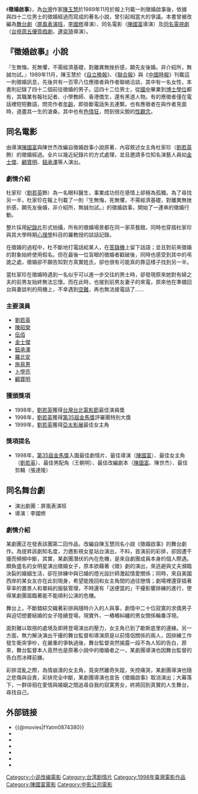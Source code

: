 {{about|作家[[陳玉慧|陳玉慧]]的作品《徵婚啟事》，及根據作家陳玉慧作品《徵婚啟事》改編的同名電影|原作[[陳玉慧|陳玉慧]]的同名電視劇|徵婚啟事 (電視劇)}}
《'''徵婚啟事'''》，為[[台灣|台灣]]作家[[陳玉慧|陳玉慧]]於1989年11月於報上刊載一則徵婚啟事後，依據與四十二位男士的徵婚經過而寫成的著名小說，曾引起相當大的爭議。本書曾被改編為[[舞台劇|舞台劇]]（[[屏風表演班|屏風表演班]]，[[李國修|李國修]]導演）、同名電影（[[陳國富|陳國富]]導演）及[[徵婚啟事_(電視劇)|同名電視劇]]（[[台視周五優質戲劇|台視周五優質戲劇]]，[[連奕琦|連奕琦]]導演）。

== 『徵婚啟事』小說 ==

『生無悔，死無懼，不需經濟基礎，對離異無挫折感，願先友後婚。非介紹所，無誠勿試。』1989年11月，陳玉慧於《[[自立晚報|自立晚報]]》、《[[聯合報|聯合報]]》與《[[中國時報|中國時報]]》刊載這一則徵婚訊息，先後共有一百零八位應徵者與作者聯絡洽談，其中有一名女性，本書則記錄了四十二個前往徵婚的男子。這四十二位男士，從[[國中|國中]]畢業到[[博士|博士]][[學位|學位]]都有，其職業有報社記者、小學教師、香港僑生，還有黑道人物。有的應徵者僅在電話裡短短數語，問完作者[[年齡|年齡]]，即掛斷電話失去連繫。也有應徵者在與作者見面時，道盡其一生的滄桑，其中也有[[色情狂|色情狂]]，問到很尖銳的[[性觀念|性觀念]]。

== 同名電影 ==
{{Infobox Film
|片名          = 徵婚啟事
|電影原名      = ''{{lang|en|The Personals}}''
|圖像          = 
|圖像說明      = 
|導演          = [[陳國富|陳國富]]
|監製          = [[徐立功|徐立功]]、[[邱順清|邱順清]]
|製片          = 徐立功、連意真
|編劇          = [[陳國富|陳國富]]、陳世杰
|劇本          = 
|故事          = 
|原著          = 陳玉慧
|旁白          = 
|統籌          = 
|主演          = [[劉若英|劉若英]]<br>[[陳昭榮|陳昭榮]]<br>[[伍佰|伍佰]]<br>[[金士傑|金士傑]]<br>[[鈕承澤|鈕承澤]]<br>[[羅北安|羅北安]]<br>[[施易男|施易男]]
|副標題        = 
|片尾曲        = 
|配樂          = 張達隆、劉思偉、陳國富
|攝影          = 何男宏
|剪輯          = 張達隆
|製片商        = 
|發行商        = 
|上映日期      = {{TWN}}：{{film date|1998|3|13}}<br>{{MYS}}：{{start date|1999|10|6}}<br>{{SIN}}：{{start date|1999|10|14}}<br>{{FRA}}：{{start date|2000|12|13}}<br>{{USA}}[[洛杉磯|洛杉磯]]：{{start date|2001|1|5}}<br>{{USA}}[[紐約|紐約]]：{{start date|2001|1|12}}
|發行日期      = 
|片長          = 105 分鐘
|產地          = {{TW}}
|語言          = 華語
|官方網站      = 
|預算          = 
|票房          = 
|amg_id      = 177591
|imdb_id     = tt0212423
}}
{{engname|《徵婚啟事》|''The Personals''}}由導演[[陳國富|陳國富]]與陳世杰改編自徵婚啟事小說原著，內容敘述女主角杜家珍（[[劉若英|劉若英]]飾）的徵婚經過。全片以幾近紀錄片的方式處理，並且邀請多位知名演藝人員如[[金士傑|金士傑]]、[[顧寶明|顧寶明]]、[[鈕承澤|鈕承澤]]等人演出。

=== 劇情介紹 ===
杜家珍（[[劉若英|劉若英]]飾）為一名眼科醫生，事業成功但在感情上卻極為孤獨。為了尋找另一半，杜家珍在報上刊載了一則『生無悔，死無懼，不需經濟基礎，對離異無挫折感，願先友後婚，非介紹所，無誠勿試。』的徵婚啟事，開始了一連串的徵婚行動。

整片採用[[紀錄片|紀錄片]]形式拍攝，所有的徵婚場景都在同一家茶藝館，同時也穿插杜家珍與其大學時期[[心理學|心理學]]科目的羅教授的談話記錄。

在徵婚的過程中，杜不斷地打電話給某人，在[[答錄機|答錄機]]上留下話語；並且對前來徵婚的對象始終使用假名。但在最後一位盲眼的徵婚者戳破後，同時也感受到其中的弔詭之處，徵婚卻不願告知對方真實姓氏，卻也很有可能真的靠這樣子找到另一半。

當杜家珍在徵婚時遇到一名似乎可以進一步交往的男士時，卻發現原來她對有婦之夫的前男友始終無法忘懷。而在此時，也接到前男友妻子的來電，原來他在準備回台與妻談判的飛機上，不幸遇到[[空難|空難]]，再也無法接電話了……

=== 主要演員 ===
* [[劉若英|劉若英]]
* [[陳昭榮|陳昭榮]]
* [[伍佰|伍佰]]
* [[金士傑|金士傑]]
* [[鈕承澤|鈕承澤]]
* [[羅北安|羅北安]]
* [[施易男|施易男]]
* [[卜學亮|卜學亮]]
* [[顧寶明|顧寶明]]

=== 獲頒獎項 ===
* 1998年，[[劉若英|劉若英]]獲得[[台灣|台灣]][[台北電影節|台北電影節]]最佳演員獎
* 1998年，[[劉若英|劉若英]]獲得[[第35屆金馬獎|第35屆金馬獎]]評審團特別大獎
* 1999年，[[劉若英|劉若英]]獲得[[亞太影展|亞太影展]]最佳女主角
=== 獎項提名 ===
* 1998年，[[第35屆金馬獎|第35屆金馬獎]]入圍最佳劇情片、最佳導演（[[陳國富|陳國富]]）、最佳女主角（[[刘若英|劉若英]]）、最佳男配角（王朝明）、最佳改編劇本（[[陳國富|陳國富]]、陳世杰）、最佳剪輯（張達隆）

== 同名舞台劇 ==
* 演出劇團：屏風表演班
* 導演：李國修

=== 劇情介紹 ===
某劇團正在發表該團第二回作品，改編自陳玉慧同名小說《徵婚啟事》的舞台劇作。為提昇該劇知名度，力邀影視女星站台演出，不料，首演前的彩排，卻因遭干擾而頻頻中斷，其實，某劇團潛伏的內在危機，是來自劇團成員本身的個人際遇。頗負盛名的女明星演出徵婚女子，原本欲藉著《徵》劇的演出，來逃避與丈夫瀕臨決裂的婚姻生活，卻在排練中與已婚的燈光設計師激起情愛關係；同時，來自美國西岸的某女友亦在此刻現身，希望能挽回和女主角間的過往戀情；劇場裡還穿插著草率的置景人和單純的服裝管理，不時還有「送便當的」干擾影響排練的進行，使得某劇團面臨著能不能順利公演的危機。

舞台上，不斷錯綜交織著彩排與隨時介入的人與事，劇情中二十位寂寞的求偶男子與迫切想要結婚的女子陸續登場，現實外，一樁樁糾纏的男女關係輪番浮現。

面對難以取捨的處境及即將登場演出的壓力，女主角已到了歇斯底里的邊緣。另一方面，無力解決演出干擾的舞台監督和導演原是以前情侶關係的兩人，因排練工作發生衝突爭吵，在嚴重的爭執過後，舞台監督突然揭露一段不為人知的告白，原來，舞台監督本人竟然也是原著小說中的徵婚者之一，某劇團導演也因舞台監督的告白而冰釋前嫌。

彩排混亂之際，為情崩潰的女主角，竟突然離奇失蹤，失控痛哭，某劇團導演也隨之悲傷與自責，彩排完全中斷，某劇團導演也宣告《徵婚啟事》取消演出；大幕落下，一群徘徊在愛情與婚姻之間追尋自我的寂寞男女，終將回到真實的人生舞台，尋找自己。

== 外部链接 ==
*{{@movies|fYatm0874380}}
*{{hkmdb title|9322}}
*{{Mtime|12620}}
*{{douban}}
*{{rotten-tomatoes|1101371-personals}}
*{{Amg movie|177591}}
*{{imdb title|0212423}}
{{陳國富}}
{{伍佰}}


[[Category:小说改编電影|Category:小说改编電影]]
[[Category:台湾剧情片|Category:台湾剧情片]]
[[Category:1998年臺灣電影作品|Category:1998年臺灣電影作品]]
[[Category:陳國富電影|Category:陳國富電影]]
[[Category:中影公司電影|Category:中影公司電影]]